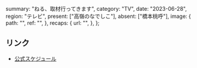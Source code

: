   summary: "ねる、取材行ってきます",
  category: "TV",
  date: "2023-06-28",
  region: "テレビ",
  present: ["高嶺のなでしこ"],
  absent: ["橋本桃呼"],
  image: {
    path: "",
    ref: "",
  },
  recaps: {
    url: "",
  },
};

## リンク

- [公式スケジュール](https://takanenonadeshiko.jp/?p=1053)
